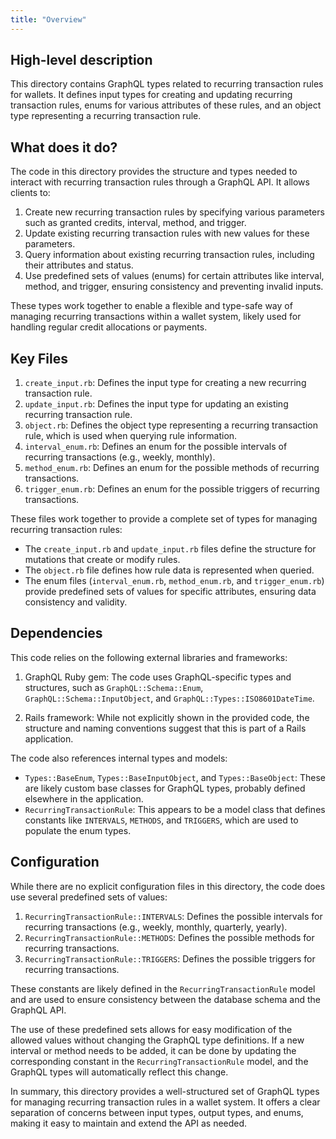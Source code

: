 ```yaml
---
title: "Overview"
---
```


## High-level description
This directory contains GraphQL types related to recurring transaction rules for wallets. It defines input types for creating and updating recurring transaction rules, enums for various attributes of these rules, and an object type representing a recurring transaction rule.

## What does it do?
The code in this directory provides the structure and types needed to interact with recurring transaction rules through a GraphQL API. It allows clients to:

1. Create new recurring transaction rules by specifying various parameters such as granted credits, interval, method, and trigger.
2. Update existing recurring transaction rules with new values for these parameters.
3. Query information about existing recurring transaction rules, including their attributes and status.
4. Use predefined sets of values (enums) for certain attributes like interval, method, and trigger, ensuring consistency and preventing invalid inputs.

These types work together to enable a flexible and type-safe way of managing recurring transactions within a wallet system, likely used for handling regular credit allocations or payments.

## Key Files

1. `create_input.rb`: Defines the input type for creating a new recurring transaction rule.
2. `update_input.rb`: Defines the input type for updating an existing recurring transaction rule.
3. `object.rb`: Defines the object type representing a recurring transaction rule, which is used when querying rule information.
4. `interval_enum.rb`: Defines an enum for the possible intervals of recurring transactions (e.g., weekly, monthly).
5. `method_enum.rb`: Defines an enum for the possible methods of recurring transactions.
6. `trigger_enum.rb`: Defines an enum for the possible triggers of recurring transactions.

These files work together to provide a complete set of types for managing recurring transaction rules:

- The `create_input.rb` and `update_input.rb` files define the structure for mutations that create or modify rules.
- The `object.rb` file defines how rule data is represented when queried.
- The enum files (`interval_enum.rb`, `method_enum.rb`, and `trigger_enum.rb`) provide predefined sets of values for specific attributes, ensuring data consistency and validity.

## Dependencies
This code relies on the following external libraries and frameworks:

1. GraphQL Ruby gem: The code uses GraphQL-specific types and structures, such as `GraphQL::Schema::Enum`, `GraphQL::Schema::InputObject`, and `GraphQL::Types::ISO8601DateTime`.

2. Rails framework: While not explicitly shown in the provided code, the structure and naming conventions suggest that this is part of a Rails application.

The code also references internal types and models:

- `Types::BaseEnum`, `Types::BaseInputObject`, and `Types::BaseObject`: These are likely custom base classes for GraphQL types, probably defined elsewhere in the application.
- `RecurringTransactionRule`: This appears to be a model class that defines constants like `INTERVALS`, `METHODS`, and `TRIGGERS`, which are used to populate the enum types.

## Configuration
While there are no explicit configuration files in this directory, the code does use several predefined sets of values:

1. `RecurringTransactionRule::INTERVALS`: Defines the possible intervals for recurring transactions (e.g., weekly, monthly, quarterly, yearly).
2. `RecurringTransactionRule::METHODS`: Defines the possible methods for recurring transactions.
3. `RecurringTransactionRule::TRIGGERS`: Defines the possible triggers for recurring transactions.

These constants are likely defined in the `RecurringTransactionRule` model and are used to ensure consistency between the database schema and the GraphQL API.

The use of these predefined sets allows for easy modification of the allowed values without changing the GraphQL type definitions. If a new interval or method needs to be added, it can be done by updating the corresponding constant in the `RecurringTransactionRule` model, and the GraphQL types will automatically reflect this change.

In summary, this directory provides a well-structured set of GraphQL types for managing recurring transaction rules in a wallet system. It offers a clear separation of concerns between input types, output types, and enums, making it easy to maintain and extend the API as needed.
